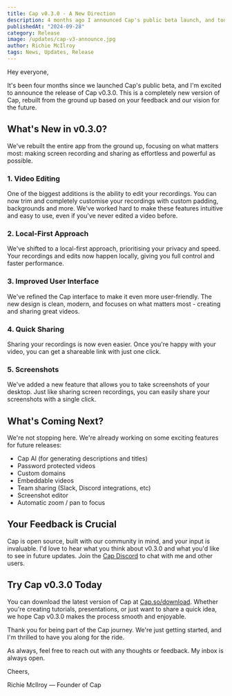 ```yaml
---
title: Cap v0.3.0 - A New Direction
description: 4 months ago I announced Cap's public beta launch, and today I'm excited to announce Cap v0.3.0. A brand new, reimagined version of Cap.
publishedAt: "2024-09-28"
category: Release
image: /updates/cap-v3-announce.jpg
author: Richie McIlroy
tags: News, Updates, Release
---
```


Hey everyone,

It's been four months since we launched Cap's public beta, and I'm excited to announce the release of Cap v0.3.0. This is a completely new version of Cap, rebuilt from the ground up based on your feedback and our vision for the future.

## What's New in v0.3.0?

We've rebuilt the entire app from the ground up, focusing on 
what matters most: making screen recording and sharing as effortless and powerful as possible.

### 1. Video Editing

One of the biggest additions is the ability to edit your recordings. You can now trim and completely customise your recordings with custom padding, backgrounds and more. We've worked hard to make these features intuitive and easy to use, even if you've never edited a video before.

### 2. Local-First Approach

We've shifted to a local-first approach, prioritising your privacy and speed. Your recordings and edits now happen locally, giving you full control and faster performance.

### 3. Improved User Interface

We've refined the Cap interface to make it even more user-friendly. The new design is clean, modern, and focuses on what matters most - creating and sharing great videos.

### 4. Quick Sharing

Sharing your recordings is now even easier. Once you're happy with your video, you can get a shareable link with just one click.

### 5. Screenshots 

We've added a new feature that allows you to take screenshots of your desktop. Just like sharing screen recordings, you can easily share your screenshots with a single click.

## What's Coming Next?

We're not stopping here. We're already working on some exciting features for future releases:

- Cap AI (for generating descriptions and titles)
- Password protected videos
- Custom domains
- Embeddable videos
- Team sharing (Slack, Discord integrations, etc)
- Screenshot editor
- Automatic zoom / pan to focus

## Your Feedback is Crucial

Cap is open source, built with our community in mind, and your input is invaluable. I'd love to hear what you think about v0.3.0 and what you'd like to see in future updates. Join the [Cap Discord](https://discord.gg/y8gdQ3WRN3) to chat with me and other users.

## Try Cap v0.3.0 Today

You can download the latest version of Cap at [Cap.so/download](https://cap.so/download). Whether you're creating tutorials, presentations, or just want to share a quick idea, we hope Cap v0.3.0 makes the process smooth and enjoyable.

Thank you for being part of the Cap journey. We're just getting started, and I'm thrilled to have you along for the ride.

As always, feel free to reach out with any thoughts or feedback. My inbox is always open.

Cheers,

Richie McIlroy — Founder of Cap